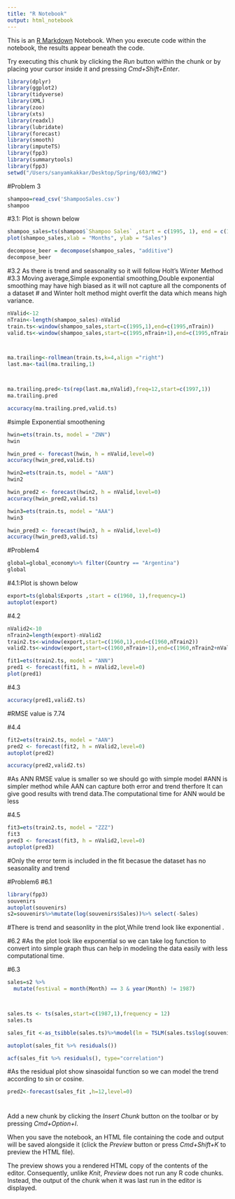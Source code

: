 ```yaml
---
title: "R Notebook"
output: html_notebook
---
```


This is an [R Markdown](http://rmarkdown.rstudio.com) Notebook. When you execute code within the notebook, the results appear beneath the code. 

Try executing this chunk by clicking the *Run* button within the chunk or by placing your cursor inside it and pressing *Cmd+Shift+Enter*. 

```r
library(dplyr)
library(ggplot2)
library(tidyverse)
library(XML)
library(zoo)
library(xts)
library(readxl)
library(lubridate)
library(forecast)
library(smooth)
library(imputeTS)
library(fpp3)
library(summarytools)
library(fpp3)
setwd("/Users/sanyamkakkar/Desktop/Spring/603/HW2")
```


#Problem 3

```r
shampoo=read_csv('ShampooSales.csv')
shampoo
```
#3.1: Plot is shown below
```r
shampoo_sales=ts(shampoo$`Shampoo Sales` ,start = c(1995, 1), end = c(1997, 12),frequency=12)
plot(shampoo_sales,xlab = "Months", ylab = "Sales")
```
```r
decompose_beer = decompose(shampoo_sales, "additive")
decompose_beer
```


#3.2 As there is trend and seasonality so it will follow Holt's Winter Method
#3.3 Moving average,Simple exponential smoothing,Double exponential smoothing may have high biased as it will not capture all the components of a dataset
# and Winter holt method might overfit the data which means high variance.

```r
nValid<-12
nTrain<-length(shampoo_sales)-nValid
train.ts<-window(shampoo_sales,start=c(1995,1),end=c(1995,nTrain))
valid.ts<-window(shampoo_sales,start=c(1995,nTrain+1),end=c(1995,nTrain+nValid))



ma.trailing<-rollmean(train.ts,k=4,align ="right")
last.ma<-tail(ma.trailing,1)



ma.trailing.pred<-ts(rep(last.ma,nValid),freq=12,start=c(1997,1))
ma.trailing.pred
```


```r
accuracy(ma.trailing.pred,valid.ts)

```
#simple Exponential smoothening
```r

hwin=ets(train.ts, model = "ZNN")
hwin

hwin_pred <- forecast(hwin, h = nValid,level=0)
accuracy(hwin_pred,valid.ts)
```
```r
hwin2=ets(train.ts, model = "AAN")
hwin2

hwin_pred2 <- forecast(hwin2, h = nValid,level=0)
accuracy(hwin_pred2,valid.ts)
```
```r
hwin3=ets(train.ts, model = "AAA")
hwin3

hwin_pred3 <- forecast(hwin3, h = nValid,level=0)
accuracy(hwin_pred3,valid.ts)
```


#Problem4
```r
global=global_economy%>% filter(Country == "Argentina")
global
```
#4.1:Plot is shown below
```r
export=ts(global$Exports ,start = c(1960, 1),frequency=1)
autoplot(export)
```
#4.2
```r
nValid2<-10
nTrain2=length(export)-nValid2
train2.ts<-window(export,start=c(1960,1),end=c(1960,nTrain2))
valid2.ts<-window(export,start=c(1960,nTrain+1),end=c(1960,nTrain2+nValid2))

```


```r
fit1=ets(train2.ts, model = "ANN")
pred1 <- forecast(fit1, h = nValid2,level=0)
plot(pred1)
```
#4.3
```r
accuracy(pred1,valid2.ts)
```
#RMSE value is 7.74

#4.4
```r
fit2=ets(train2.ts, model = "AAN")
pred2 <- forecast(fit2, h = nValid2,level=0)
autoplot(pred2)
```
```r
accuracy(pred2,valid2.ts)
```
#As ANN RMSE value is smaller so we should go with simple model
#ANN is simpler method while AAN can capture both error and trend therfore It can give good results with trend data.The computational time for ANN would be less


#4.5
```r
fit3=ets(train2.ts, model = "ZZZ")
fit3
pred3 <- forecast(fit3, h = nValid2,level=0)
autoplot(pred3)
```

#Only the error term is included in the fit becasue the dataset has no seasonality and trend

#Problem6
#6.1
```r
library(fpp3)
souvenirs
autoplot(souvenirs)
s2=souvenirs%>%mutate(log(souvenirs$Sales))%>% select(-Sales)

```
#There is trend and seasonlity in the plot,While trend look like exponential .

#6.2
#As the plot look like exponential so we can take log function to convert into simple graph thus can help in modeling the data easily with less computational time.

#6.3
```r
sales=s2 %>%
  mutate(festival = month(Month) == 3 & year(Month) != 1987)



sales.ts <- ts(sales,start=c(1987,1),frequency = 12)
sales.ts 
```


```r
sales_fit <-as_tsibble(sales.ts)%>%model(lm = TSLM(sales.ts$log(souvenirs$Sales) ~ trend() + season()))

```
```r
autoplot(sales_fit %>% residuals())
```
```r
acf(sales_fit %>% residuals(), type="correlation")
```

#As the residual plot show sinasoidal function so we can model the trend according to sin or cosine.


```r
pred2<-forecast(sales_fit ,h=12,level=0)
```


#

Add a new chunk by clicking the *Insert Chunk* button on the toolbar or by pressing *Cmd+Option+I*.

When you save the notebook, an HTML file containing the code and output will be saved alongside it (click the *Preview* button or press *Cmd+Shift+K* to preview the HTML file). 

The preview shows you a rendered HTML copy of the contents of the editor. Consequently, unlike *Knit*, *Preview* does not run any R code chunks. Instead, the output of the chunk when it was last run in the editor is displayed.


